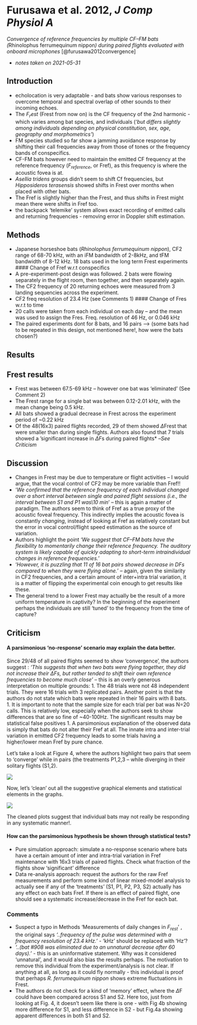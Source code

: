 # Furusawa et al. 2012, *J Comp Physiol A*

\chaptermark{Reference frequency convergence in CF-FM bats}

*Convergence of reference frequencies by multiple CF–FM bats (*Rhinolophus ferrumequinum nippon*) during paired flights evaluated with onboard microphones* [@furusawa2012convergence]

- *notes taken on 2021-05-31*

## Introduction

* echolocation is very adaptable - and bats show various responses to overcome temporal and spectral overlap of 
other sounds to their incoming echoes. 
* The $F_rest$ (Frest from now on) is the CF frequency of the 2nd harmonic - which varies among bat species, and individuals (*'but differs slightly among individuals depending on physical constitution, sex, age, geography and morphometrics'*)
* FM species studied so far show a jamming avoidance response by shifting their call frequencies away from those of tones or the frequency bands of conspecifics. 
* CF-FM bats however need to maintain the emitted CF frequency at the reference frequency ($F_{reference}$, or Fref), as this frequency is where the acoustic fovea is at. 
* *Asellia tridens* groups didn't seem to shift Cf frequencies, but *Hipposideros terasensis* showed shifts in Frest over months when placed with other bats. 
* The Fref is slightly higher than the Frest, and thus shifts in Frest might mean there were shifts in Fref too. 
* the backpack 'telemike' system allows exact recording of emitted calls and returning frequencies - removing error in Doppler shift estimation. 

## Methods

* Japanese horseshoe bats (*Rhinolophus ferrumequinum nippon*), CF2 range of 68-70 kHz, with an iFM bandwidth of 2-8kHz, and tFM bandwidth of 8-12 kHz. 18 bats used in the long term Frest experiments
#### Change of Fref w.r.t conspecifics 
* A pre-experiment-post design was followed. 2 bats were flowing separately in the flight room, then together, and then separately again. 
* The CF2 frequency of 20 returning echoes were measured from 3 landing sequencies across the experiment. 
* CF2 freq resolution of 23.4 Hz (see Comments 1)
#### Change of Fres w.r.t to time 
* 20 calls were taken from each individual on each day -- and the mean was used to assign the Fres. Freq. resolution of 46 Hz, or 0.046 kHz
* The paired experiments dont for 8 bats, and 16 pairs --> (some bats had to be repeated in this design, not mentioned here!, how were the bats chosen?)


## Results
## Frest results 
* Frest was between 67.5-69 kHz -- however one bat was 'eliminated' (See Comment 2)
* The Frest range for a single bat was between 0.12-2.01 kHz, with the mean change being 0.5 kHz. 
* All bats showed a gradual decrease in Frest across the experiment period of ~0.22 kHz
* Of the 48(16x3) paired flights recorded, 29 of them showed $\Delta$Frest that were smaller than during single flights. Authors also found that 7 trials showed a 'significant increase in $\Delta F$s during paired flights* --*See Criticism*



## Discussion 

* Changes in Frest may be due to temperature or flight activities -- I would argue, that the vocal control of CF2 may be more variable than Fref!! 
* '*We confirmed that the reference frequency of each individual changed over a short interval between
single and paired flight sessions (i.e., the interval between S1 and P1 was\10 min*' -- this is again a matter of paradigm. The authors seem to think of Fref as a true proxy of the acoustic foveal frequency. This indirectly implies the acoustic fovea is constantly *changing*, instead of looking at Fref as relatively constant but the error in vocal control/flight speed estimation as the source of variation. 
* Authors highlight the point '*We suggest that CF–FM bats have the flexibility to momentarily change their reference frequency. The auditory system is likely capable of quickly adapting to short-term intraindividual changes in reference frequencies.*'
* '*However, it is puzzling that 11 of 16 bat pairs showed decrease in DFs compared to when they were flying alone.*' -- again, given the similarity in CF2 frequencies, and a certain amount of inter+intra trial variation, it is a matter of flipping the experimental coin enough to get results like these. 
* The general trend to a lower Frest may actually be the result of a more uniform temperature in captivity? In the beginning of the experiment perhaps the individuals are still 'tuned' to the frequency from the time of capture? 

## Criticism 

#### A parsimonious 'no-response' scenario may explain the data better. 

Since 29/48 of all paired flights seemed to show 'convergence', the authors suggest : *'This suggests that when two bats were flying together, they did not increase their $\Delta$Fs, but rather tended to shift their own reference frequencies to become much close'* -- this is an overly generous interpretation on multiple grounds:
	1. The 48 trials were not 48 independent trials. They were 16 trials with 3 replicated pairs. Another point is that the authors do not state which bats were repeated in their 16 pairs with 8 bats.
	1. It is important to note that the sample size for each trial per bat was N=20 calls. This is relatively low, especially when the authors seek to show differences that are so fine of ~40-100Hz. The significant results may be statistical false positives
	1. A parsimonious explanation of the observed data is simply that bats do not alter their Fref at all. The innate intra and inter-trial variation in emitted CF2 frequency leads to some trials having a higher/lower mean Fref by pure chance. 
	

Let's take a look at Figure 4, where the authors highlight two pairs that seem to 'converge' while in pairs (the treatments P1,2,3 -- while diverging in their solitary flights (S1,2). 

![](images/furusawa_etal2012_fig4.PNG)

Now, let's 'clean' out all the suggestive graphical elements and statistical elements in the graphs. 

![](images/furusawa_etal2012_fig4_wosuggestions.PNG)

The cleaned plots suggest that individual bats may not really be responding in any systematic manner!.

#### How can the parsimonious hypothesis be shown through statistical tests? 

* Pure simulation approach: simulate a no-response scenario where bats have a certain amount of inter and intra-trial variation in Fref maintenance with 16x3 trials of paired flights.  Check what fraction of the flights show 'significant' difference 
* Data re-analysis approach: request the authors for the raw Fref measurements and perform some kind of linear mixed-model analysis to actually see if any of the 'treatments' (S1, P1, P2, P3, S2) actually has any effect on each bats Fref. If there is an effect of paired flight, one should see a systematic increase/decrease in the Fref for each bat. 



### Comments
* Suspect a typo in Methods 'Measurements of daily changes in $F_{rest}$' , the original says *'..frequency of the pulse was determined with a frequency resolution of 23.4 kHz.'*  - 'kHz' should be replaced with 'Hz'? 
* *'..(bat #908 was eliminated due to an unnatural decrease after 60 days).'* - this is an uninformative statement. Why was it considered 'unnatural', and it would also bias the results perhaps. The motivation to remove this individual from the experiment/analysis is not clear. If anything at all, as long as it could fly normally - this individual is proof that perhaps *R. ferrumequinum nippon* shows extreme fluctuations in Frest. 
* The authors do not check for a kind of 'memory' effect, where the $\Delta$F could have been compared across S1 and S2. Here too, just from looking at Fig. 4, it doesn't seem like there is one - with Fig 4b showing more difference for S1, and less difference in S2 - but Fig.4a showing apparent differences in both S1 and S2. 